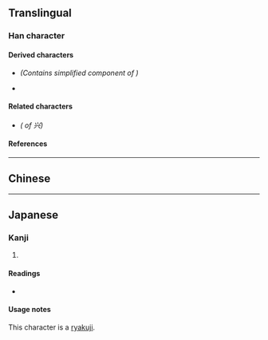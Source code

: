 {{also|興}}
{{character info}}
==Translingual==
{{stroke order|strokes=6}}

===Han character===
{{Han char|rn=12|rad=八|as=04|sn=6|four=90801|canj=FMC|ids=⿳⺍一八}}

====Derived characters====
* {{l|mul|[[举]], [[挙]], [[𪿝]], [[誉]]}} ''(Contains simplified component of {{l|mul|與}})''
* {{l|mul|[[𭥽]], [[𬠇]]}}

====Related characters====
* {{l|mul|[[興]]}} ''({{w|Traditional Chinese|Traditional form}} of 兴)''

====References====
{{Han ref|kx=0127.091|hdz=10243.050|uh=5174}}

----

==Chinese==
{{zh-see|興}}

----

==Japanese==

===Kanji===
{{ja-kanji|grade=|rs=八04}}

# {{alternative form of|ja|興}}

====Readings====
* {{ja-readings|goon=[[こう]] (kō)|kanon=[[きょう]] (kyō)|kun=[[おこる]] (okoru)|nanori=}}

====Usage notes====
This character is a [[略字|ryakuji]].
